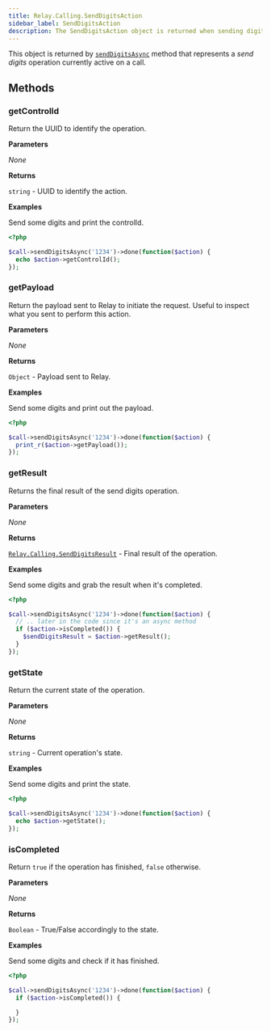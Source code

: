 ```yaml
---
title: Relay.Calling.SendDigitsAction
sidebar_label: SendDigitsAction
description: The SendDigitsAction object is returned when sending digits to the call.
---
```


[relay-calling-senddigitsresult]: ../results/send-digits-result
[call]: ../call#senddigitsasync

This object is returned by [`sendDigitsAsync`][call] method that represents a _send digits_ operation currently active on a call.

## Methods

### getControlId

Return the UUID to identify the operation.

**Parameters**

_None_

**Returns**

`string` - UUID to identify the action.

**Examples**

Send some digits and print the controlId.

```php
<?php

$call->sendDigitsAsync('1234')->done(function($action) {
  echo $action->getControlId();
});
```

### getPayload

Return the payload sent to Relay to initiate the request. Useful to inspect what you sent to perform this action.

**Parameters**

_None_

**Returns**

`Object` - Payload sent to Relay.

**Examples**

Send some digits and print out the payload.

```php
<?php

$call->sendDigitsAsync('1234')->done(function($action) {
  print_r($action->getPayload());
});
```

### getResult

Returns the final result of the send digits operation.

**Parameters**

_None_

**Returns**

[`Relay.Calling.SendDigitsResult`][relay-calling-senddigitsresult] - Final result of the operation.

**Examples**

Send some digits and grab the result when it's completed.

```php
<?php

$call->sendDigitsAsync('1234')->done(function($action) {
  // .. later in the code since it's an async method
  if ($action->isCompleted()) {
    $sendDigitsResult = $action->getResult();
  }
});
```

### getState

Return the current state of the operation.

**Parameters**

_None_

**Returns**

`string` - Current operation's state.

**Examples**

Send some digits and print the state.

```php
<?php

$call->sendDigitsAsync('1234')->done(function($action) {
  echo $action->getState();
});
```

### isCompleted

Return `true` if the operation has finished, `false` otherwise.

**Parameters**

_None_

**Returns**

`Boolean` - True/False accordingly to the state.

**Examples**

Send some digits and check if it has finished.

```php
<?php

$call->sendDigitsAsync('1234')->done(function($action) {
  if ($action->isCompleted()) {

  }
});
```